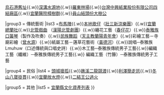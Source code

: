 {{Navbox
| name   = 宜蘭縣其他文化資產
| title  = 宜蘭縣其他文化資產
| state = collapsed
|group1 = 遺址
|list1 ={{Navbox subgroup
|group1 = 國定遺址
|list1 =[[漢本遺址]]
|group2 = 縣定遺址
|list2 =[[丸山遺址]]
}}

|group2 = 文化景觀
|list2 = [[二結圳]]{{.w}}[[烏石港舊址]]{{.w}}[[深溝水源地]]{{.w}}[[羅東林場]]{{.w}}[[台灣中興紙業股份有限公司四結廠區]]{{.w}}[[宜蘭醫院樟樹群]]{{.w}}[[員山結頭份大樹公]]


|group3 = 傳統藝術
|list3  =[[布馬陣]]{{.w}}[[本地歌仔]]（[[壯三新涼樂團]]）{{.w}}[[宜蘭總蘭社]]{{.w}}[[北管戲曲]]
（[[漢陽北管劇團]]）{{.w}}纏花工藝（[[春仔花]]）{{.w}}[[泰雅族口簧琴]]（製作及吹奏）{{.w}}[[民族舞蹈]]（[[天主教蘭陽青年會]]）{{.w}}彩繪工藝－寺廟彩繪（[[曾水源]]）{{.w}}紙屬工藝－蓪草花藝術（[[黃德河]]）{{.w}}說唱─泰雅族Lmuhuw（口述傳統與口唱史詩）{{.w}}木工藝─泰雅族傳統男子工藝{{.w}}編織工藝（纖維）─泰雅族傳統男子工藝{{.w}}	編織工藝（竹籐）─泰雅族傳統男子工藝

|group4 = 民俗
|list4  = [[頭城搶孤]]{{.w}}[[礁溪二龍競渡]]{{.w}}[[利澤簡走尪]]{{.w}}[[冬山八寶掛貫]]{{.w}}[[宜蘭放水燈]]{{.w}}[[二結王公過火]]

|group5 = 其他
|list5 = [[宜蘭縣文化資產列表]]
}}
<noinclude>
{{Documentation}}</noinclude>